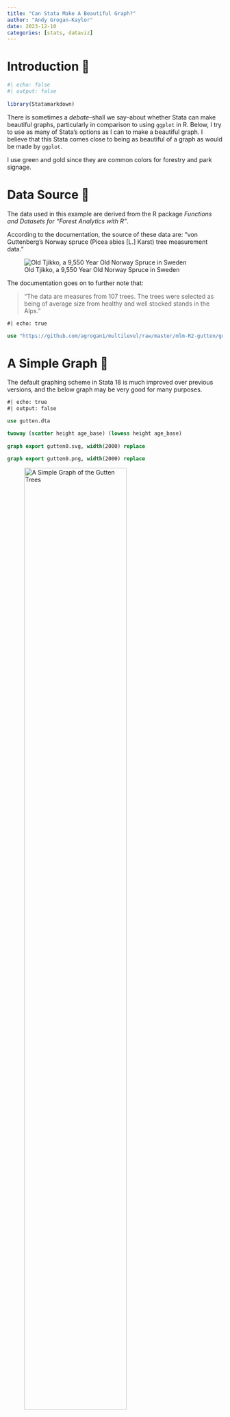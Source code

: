 ```yaml
---
title: "Can Stata Make A Beautiful Graph?"
author: "Andy Grogan-Kaylor" 
date: 2023-12-10
categories: [stats, dataviz]
---
```


# Introduction 🌲

```r
#| echo: false
#| output: false
 
library(Statamarkdown)

```


There is sometimes a *debate*--shall we say--about whether Stata can make beautiful graphs, particularly in comparison to using `ggplot` in R. Below, I try to use as many of Stata's options as I can to make a beautiful graph. I believe that this Stata comes close to being as beautiful of a graph as would be made by `ggplot`.

I use green and gold since they are common colors for forestry and park signage.

# Data Source 🌲

The data used in this example are derived from the R package *Functions and Datasets for "Forest Analytics with R"*.

According to the documentation, the source of these data are: "von Guttenberg’s Norway spruce (Picea abies [L.] Karst) tree measurement data."

![Old Tjikko, a 9,550 Year Old Norway Spruce in Sweden](Old-Tjikko-Small.jpg)

The documentation goes on to further note that:

> "The data are measures from 107 trees. The trees were selected as being of average size from healthy and well stocked stands in the Alps."

```stata
#| echo: true

use "https://github.com/agrogan1/multilevel/raw/master/mlm-R2-gutten/gutten.dta", clear

```

# A Simple Graph 🌲

The default graphing scheme in Stata 18 is much improved over previous versions, and the below graph may be very good for many purposes.

```stata
#| echo: true
#| output: false

use gutten.dta

twoway (scatter height age_base) (lowess height age_base)
	
graph export gutten0.svg, width(2000) replace

graph export gutten0.png, width(2000) replace

```

![A Simple Graph of the Gutten Trees](gutten0.svg){width=75%}

# A Beautiful Graph 🌲

Below please find an *admittedly complicated* graph command. Note, however, that the graph builds upon basic ideas that we want a `twoway` graph, with a `scatter`plot and a `lowess` smoother. Everything else is just an option to improve the appearance of the graph.

I make extensive use of the `///` notation which allows me to spread the graph along multiple lines.

```stata
#| echo: true
#| output: false

use gutten.dta

twoway /// two way graph
(scatter height age_base, /// scatterplot
mcolor(dkgreen%25) msymbol(circle)) /// dark green transparent markers
(lowess height age_base, /// smoother 
lcolor(gold) lwidth(thick)), /// gold line
scheme(michigan) /// better base scheme
title("Tree Height by Tree Age") /// title
xtitle("Tree Age") /// title for x axis
ytitle("Tree Height") /// title for y axis
caption("Gutten Tree Data") /// caption
legend(order(1 "trees" 2 "smoother") position(6) rows(1)) /// better labels and format for legend
aspectratio(.5) // better aspect ratio

graph export gutten.png, width(2000) replace
	
graph export gutten.svg, width(2000) replace

```

![A Beautiful? Graph of the Gutten Trees](gutten.svg){width=75%}

	
	
	
	

	
	
	